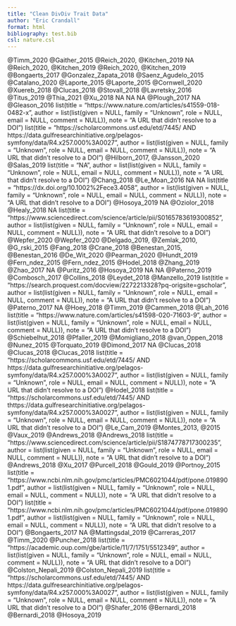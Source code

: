 ```yaml
---
title: "Clean DivDiv Trait Data"
author: "Eric Crandall"
format: html
bibliography: test.bib
csl: nature.csl
---
```



@Timm_2020
@Gaither_2015
@Reich_2020, @Kitchen_2019
NA
@Reich_2020, @Kitchen_2019
@Reich_2020, @Kitchen_2019
@Bongaerts_2017
@Gonzalez_Zapata_2018
@Saenz_Agudelo_2015
@Catalano_2020
@Laporte_2015
@Laporte_2015
@Cornwell_2020
@Xuereb_2018
@Clucas_2018
@Stovall_2018
@Lavretsky_2016
@Titus_2019
@Thia_2021
@Xu_2018
NA
NA
NA
@Plough_2017
NA
@Gleason_2016
list(title = "https://www.nature.com/articles/s41559-018-0482-x", author = list(list(given = NULL, family = "Unknown", role = NULL, email = NULL, comment = NULL)), note = "A URL that didn't resolve to a DOI")
list(title = "https://scholarcommons.usf.edu/etd/7445/ AND https://data.gulfresearchinitiative.org/pelagos-symfony/data/R4.x257.000%3A0027", author = list(list(given = NULL, family = "Unknown", role = NULL, email = NULL, comment = NULL)), note = "A URL that didn't resolve to a DOI")
@Hilborn_2017, @Jansson_2020
@Salas_2019
list(title = "NA", author = list(list(given = NULL, family = "Unknown", role = NULL, email = NULL, comment = NULL)), note = "A URL that didn't resolve to a DOI")
@Chang_2018
@Le_Moan_2016
NA
NA
list(title = "https://dx.doi.org/10.1002%2Fece3.4058", author = list(list(given = NULL, family = "Unknown", role = NULL, email = NULL, comment = NULL)), note = "A URL that didn't resolve to a DOI")
@Hosoya_2019
NA
@Oziolor_2018
@Healy_2018
NA
list(title = "https://www.sciencedirect.com/science/article/pii/S0165783619300852", author = list(list(given = NULL, family = "Unknown", role = NULL, email = NULL, comment = NULL)), note = "A URL that didn't resolve to a DOI")
@Wepfer_2020
@Wepfer_2020
@Delgado_2019, @Zemlak_2010, @G_rski_2015
@Fang_2018
@Crane_2018
@Benestan_2015, @Benestan_2016
@De_Wit_2020
@Pearman_2020
@Hundt_2019
@Fern_ndez_2015
@Fern_ndez_2015
@Hodel_2018
@Zhang_2019
@Zhao_2017
NA
@Puritz_2016
@Hosoya_2019
NA
NA
@Paterno_2019
@Combosch_2017
@Collins_2018
@Leydet_2018
@Manzello_2019
list(title = "https://search.proquest.com/docview/2272213328?pq-origsite=gscholar", author = list(list(given = NULL, family = "Unknown", role = NULL, email = NULL, comment = NULL)), note = "A URL that didn't resolve to a DOI")
@Paterno_2017
NA
@Hoey_2018
@Timm_2019
@Cammen_2018
@Lah_2016
list(title = "https://www.nature.com/articles/s41598-020-71603-9", author = list(list(given = NULL, family = "Unknown", role = NULL, email = NULL, comment = NULL)), note = "A URL that didn't resolve to a DOI")
@Schiebelhut_2018
@Pfaller_2019
@Momigliano_2018
@van_Oppen_2018
@Nunez_2015
@Torquato_2019
@Dimond_2017
NA
@Clucas_2018
@Clucas_2018
@Clucas_2018
list(title = "https://scholarcommons.usf.edu/etd/7445/ AND https://data.gulfresearchinitiative.org/pelagos-symfony/data/R4.x257.000%3A0027", author = list(list(given = NULL, family = "Unknown", role = NULL, email = NULL, comment = NULL)), note = "A URL that didn't resolve to a DOI")
@Hodel_2018
list(title = "https://scholarcommons.usf.edu/etd/7445/ AND thttps://data.gulfresearchinitiative.org/pelagos-symfony/data/R4.x257.000%3A0027", author = list(list(given = NULL, family = "Unknown", role = NULL, email = NULL, comment = NULL)), note = "A URL that didn't resolve to a DOI")
@Le_Cam_2019
@Montes_2013, @2015
@Vaux_2019
@Andrews_2018
@Andrews_2018
list(title = "https://www.sciencedirect.com/science/article/pii/S1874778717300235", author = list(list(given = NULL, family = "Unknown", role = NULL, email = NULL, comment = NULL)), note = "A URL that didn't resolve to a DOI")
@Andrews_2018
@Xu_2017
@Purcell_2018
@Gould_2019
@Portnoy_2015
list(title = "https://www.ncbi.nlm.nih.gov/pmc/articles/PMC6021044/pdf/pone.0198901.pdf", author = list(list(given = NULL, family = "Unknown", role = NULL, email = NULL, comment = NULL)), note = "A URL that didn't resolve to a DOI")
list(title = "https://www.ncbi.nlm.nih.gov/pmc/articles/PMC6021044/pdf/pone.0198901.pdf", author = list(list(given = NULL, family = "Unknown", role = NULL, email = NULL, comment = NULL)), note = "A URL that didn't resolve to a DOI")
@Bongaerts_2017
NA
@Mattingsdal_2019
@Carreras_2017
@Timm_2020
@Puncher_2018
list(title = "https://academic.oup.com/gbe/article/11/7/1751/5512349", author = list(list(given = NULL, family = "Unknown", role = NULL, email = NULL, comment = NULL)), note = "A URL that didn't resolve to a DOI")
@Colston_Nepali_2019
@Colston_Nepali_2019
list(title = "https://scholarcommons.usf.edu/etd/7445/ AND https://data.gulfresearchinitiative.org/pelagos-symfony/data/R4.x257.000%3A0027", author = list(list(given = NULL, family = "Unknown", role = NULL, email = NULL, comment = NULL)), note = "A URL that didn't resolve to a DOI")
@Shafer_2016
@Bernardi_2018
@Bernardi_2018
@Hosoya_2019
